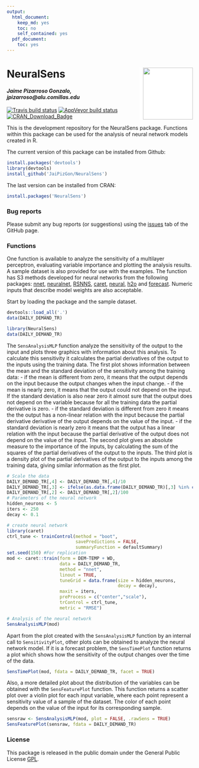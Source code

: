 ```yaml
---
output:
  html_document:
    keep_md: yes
    toc: no
    self_contained: yes
  pdf_document:
    toc: yes
---
```


# NeuralSens <img src="man/logo/NeuralSens.PNG" width="135px" height="140px" align="right" style="padding-left:10px;background-color:white;" />

#### *Jaime Pizarroso Gonzalo, jpizarroso@alu.comillas.edu*
<!-- badges: start -->
[![Travis build status](https://travis-ci.org/JaiPizGon/NeuralSens.svg?branch=master)](https://travis-ci.org/JaiPizGon/NeuralSens)
[![AppVeyor build status](https://ci.appveyor.com/api/projects/status/github/JaiPizGon/NeuralSens?branch=master&svg=true)](https://ci.appveyor.com/project/JaiPizGon/NeuralSens)
[![CRAN_Download_Badge](https://cranlogs.r-pkg.org/badges/grand-total/NeuralSens)](https://cranlogs.r-pkg.org/badges/grand-total/NeuralSens)
<!-- badges: end -->


This is the development repository for the NeuralSens package.  Functions within this package can be used for the analysis of neural network models created in R. 

The current version of this package can be installed from Github:

```r
install.packages('devtools')
library(devtools)
install_github('JaiPizGon/NeuralSens')
```

The last version can be installed from CRAN:

```r
install.packages('NeuralSens')
```

### Bug reports

Please submit any bug reports (or suggestions) using the [issues](https://github.com/JaiPizGon/NeuralSens/issues) tab of the GitHub page.

### Functions


One function is available to analyze the sensitivity of a multilayer perceptron, 
evaluating variable importance and plotting the analysis results. A sample dataset is also provided for use with the examples. The function has S3 methods developed for neural networks from the following packages: [nnet](https://cran.r-project.org/package=nnet), [neuralnet](https://cran.r-project.org/package=neuralnet), [RSNNS](https://cran.r-project.org/package=RSNNS), [caret](https://cran.r-project.org/package=caret),
[neural](https://cran.r-project.org/package=neural),
[h2o](https://cran.r-project.org/package=h2o) and [forecast](https://cran.r-project.org/package=forecast).  Numeric inputs that describe model weights are also acceptable. 
 
Start by loading the package and the sample dataset.

```r
devtools::load_all('.')
data(DAILY_DEMAND_TR)
```
```r
library(NeuralSens)
data(DAILY_DEMAND_TR)
```

The `SensAnalysisMLP` function analyze the sensitivity of the output to the input and  plots three graphics with information about this analysis. To calculate this sensitivity it calculates the partial derivatives of the output to the inputs using the training data. 
The first plot shows information between the mean and the standard deviation of the sensitivity among the training data:
- if the mean is different from zero, it means that the output depends on the input because the output changes when the input change.
- if the mean is nearly zero, it means that the output could not depend on the input. If the standard deviation is also near zero it almost sure that the output does not depend on the variable because for all the training data the partial derivative is zero.
- if the standard deviation is different from zero it means the the output has a non-linear relation with the input because the partial derivative derivative of the output depends on the value of the input.
- if the standard deviation is nearly zero it means that the output has a linear relation with the input because the partial derivative of the output does not depend on the value of the input.
The second plot gives an absolute measure to the importance of the inputs, by calculating the sum of the squares of the partial derivatives of the output to the inputs.
The third plot is a density plot of the partial derivatives of the output to the inputs among the training data, giving similar information as the first plot.


```r
# Scale the data
DAILY_DEMAND_TR[,4] <- DAILY_DEMAND_TR[,4]/10
DAILY_DEMAND_TR[,3] <- ifelse(as.data.frame(DAILY_DEMAND_TR)[,3] %in% c("SUN","SAT"), 0, 1)
DAILY_DEMAND_TR[,2] <- DAILY_DEMAND_TR[,2]/100
# Parameters of the neural network
hidden_neurons <- 5
iters <- 250
decay <- 0.1

# create neural network
library(caret)
ctrl_tune <- trainControl(method = "boot",
                          savePredictions = FALSE,
                          summaryFunction = defaultSummary)
set.seed(150) #For replication
mod <- caret::train(form = DEM~TEMP + WD,
                    data = DAILY_DEMAND_TR,
                    method = "nnet",
                    linout = TRUE,
                    tuneGrid = data.frame(size = hidden_neurons,
                                          decay = decay),
                    maxit = iters,
                    preProcess = c("center","scale"),
                    trControl = ctrl_tune,
                    metric = "RMSE")

# Analysis of the neural network
SensAnalysisMLP(mod)
```
Apart from the plot created with the `SensAnalysisMLP` function by an internal call
to `SensitivityPlot`, other plots can be obtained to analyze the neural network model.
If it is a forecast problem, the `SensTimePlot` function returns a plot which shows
how the sensitivity of the output changes over the time of the data. 


```r
SensTimePlot(mod, fdata = DAILY_DEMAND_TR, facet = TRUE)
```

Also, a more detailed plot about the distribution of the variables can be obtained with
the `SensFeaturePlot` function. This function returns a scatter plot over a violin plot 
for each input variable, where each point represent a sensitivity value of a sample of the
dataset. The color of each point depends on the value of the input for its corresponding sample.

```r
sensraw <- SensAnalysisMLP(mod, plot = FALSE, .rawSens = TRUE)
SensFeaturePlot(sensraw, fdata = DAILY_DEMAND_TR)
```

### License

This package is released in the public domain under the General Public License [GPL](https://www.gnu.org/licenses/gpl-3.0.en.html). 
